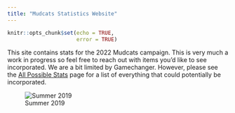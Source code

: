 ```yaml
---
title: "Mudcats Statistics Website"
---
```


```r
knitr::opts_chunk$set(echo = TRUE,
                      error = TRUE)
```

This site contains stats for the 2022 Mudcats campaign. 
This is very much a work in progress so feel free to reach out with items you'd like to see incorporated.
We are a bit limited by Gamechanger.
However, please see the [All Possible Stats](Gamechanger-Stats.html) page for a list of everything that could potentially be incorporated. 

![Summer 2019](Images/teamPic.png)
